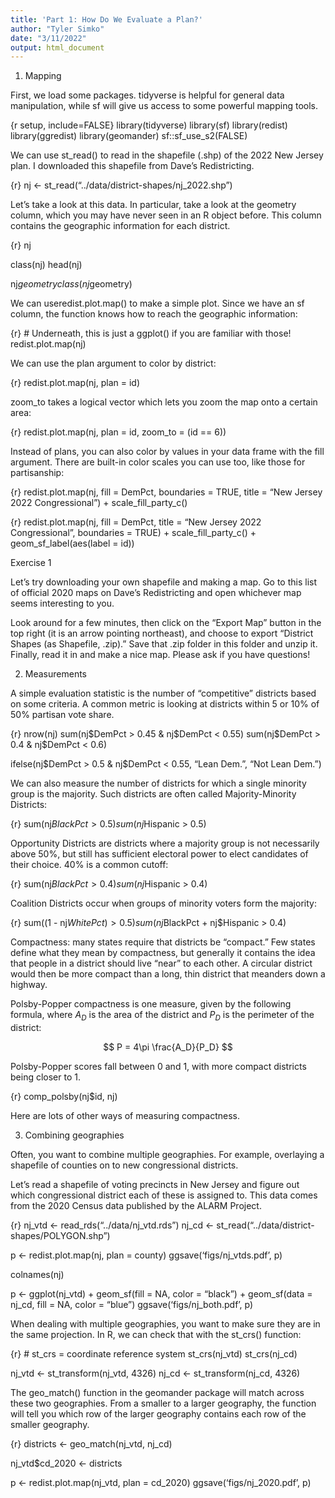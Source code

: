 ```yaml
---
title: 'Part 1: How Do We Evaluate a Plan?'
author: "Tyler Simko"
date: "3/11/2022"
output: html_document
---
```


1. Mapping

First, we load some packages. tidyverse is helpful for general data manipulation, while sf will give us access to some powerful mapping tools.

{r setup, include=FALSE}
library(tidyverse)
library(sf)
library(redist)
library(ggredist)
library(geomander)
sf::sf_use_s2(FALSE) 

We can use st_read() to read in the shapefile (.shp) of the 2022 New Jersey plan. I downloaded this shapefile from Dave's Redistricting.

{r}
nj <- st_read("../data/district-shapes/nj_2022.shp")

Let's take a look at this data. In particular, take a look at the geometry column, which you may have never seen in an R object before. This column contains the geographic information for each district.

{r}
nj

class(nj)
head(nj)

nj$geometry
class(nj$geometry)

We can useredist.plot.map() to make a simple plot. Since we have an sf column, the function knows how to reach the geographic information:

{r}
# Underneath, this is just a ggplot() if you are familiar with those!
redist.plot.map(nj)

We can use the plan argument to color by district:

{r}
redist.plot.map(nj, plan = id)

zoom_to takes a logical vector which lets you zoom the map onto a certain area:

{r}
redist.plot.map(nj, plan = id, zoom_to = (id == 6))

Instead of plans, you can also color by values in your data frame with the fill argument. There are built-in color scales you can use too, like those for partisanship:

{r}
redist.plot.map(nj, fill = DemPct, 
                boundaries = TRUE,
                title = "New Jersey 2022 Congressional") + 
    scale_fill_party_c()

{r}
redist.plot.map(nj, fill = DemPct,
                title = "New Jersey 2022 Congressional", 
                boundaries = TRUE) + 
    scale_fill_party_c() + 
    geom_sf_label(aes(label = id))

Exercise 1

Let's try downloading your own shapefile and making a map. Go to this list of official 2020 maps on Dave's Redistricting and open whichever map seems interesting to you.

Look around for a few minutes, then click on the "Export Map" button in the top right (it is an arrow pointing northeast), and choose to export "District Shapes (as Shapefile, .zip)." Save that .zip folder in this folder and unzip it. Finally, read it in and make a nice map. Please ask if you have questions!

2. Measurements

A simple evaluation statistic is the number of "competitive" districts based on some criteria. A common metric is looking at districts within 5 or 10% of 50% partisan vote share.

{r}
nrow(nj)
sum(nj$DemPct > 0.45 & nj$DemPct < 0.55)
sum(nj$DemPct > 0.4 & nj$DemPct < 0.6)

ifelse(nj$DemPct > 0.5 & nj$DemPct < 0.55, 
       "Lean Dem.", "Not Lean Dem.")

We can also measure the number of districts for which a single minority group is the majority. Such districts are often called Majority-Minority Districts:

{r}
sum(nj$BlackPct > 0.5)
sum(nj$Hispanic > 0.5)

Opportunity Districts are districts where a majority group is not necessarily above 50%, but still has sufficient electoral power to elect candidates of their choice. 40% is a common cutoff:

{r}
sum(nj$BlackPct > 0.4)
sum(nj$Hispanic > 0.4)

Coalition Districts occur when groups of minority voters form the majority:

{r}
sum((1 - nj$WhitePct) > 0.5)
sum(nj$BlackPct + nj$Hispanic > 0.4)

Compactness: many states require that districts be "compact." Few states define what they mean by compactness, but generally it contains the idea that people in a district should live "near" to each other. A circular district would then be more compact than a long, thin district that meanders down a highway.

Polsby-Popper compactness is one measure, given by the following formula, where $A_D$ is the area of the district and $P_D$ is the perimeter of the district:

$$
P = 4\pi \frac{A_D}{P_D}
$$

Polsby-Popper scores fall between 0 and 1, with more compact districts being closer to 1.

{r}
comp_polsby(nj$id, nj)

Here are lots of other ways of measuring compactness.

3. Combining geographies

Often, you want to combine multiple geographies. For example, overlaying a shapefile of counties on to new congressional districts.

Let's read a shapefile of voting precincts in New Jersey and figure out which congressional district each of these is assigned to. This data comes from the 2020 Census data published by the ALARM Project.

{r}
nj_vtd <- read_rds("../data/nj_vtd.rds")
nj_cd <- st_read("../data/district-shapes/POLYGON.shp")

p <- redist.plot.map(nj, plan = county)
ggsave('figs/nj_vtds.pdf', p)

colnames(nj)

p <- ggplot(nj_vtd) + 
    geom_sf(fill = NA, color = "black") + 
    geom_sf(data = nj_cd, fill = NA, color = "blue")
ggsave('figs/nj_both.pdf', p)

When dealing with multiple geographies, you want to make sure they are in the same projection. In R, we can check that with the st_crs() function:

{r}
# st_crs = coordinate reference system
st_crs(nj_vtd)
st_crs(nj_cd)

nj_vtd <- st_transform(nj_vtd, 4326)
nj_cd <- st_transform(nj_cd, 4326)

The geo_match() function in the geomander package will match across these two geographies. From a smaller to a larger geography, the function will tell you which row of the larger geography contains each row of the smaller geography.

{r}
districts <- geo_match(nj_vtd, nj_cd)

nj_vtd$cd_2020 <- districts

p <- redist.plot.map(nj_vtd, plan = cd_2020)
ggsave('figs/nj_2020.pdf', p)

